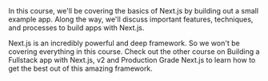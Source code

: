 <div>
In this course, we'll be covering the basics of Next.js by building out a small example app.
Along the way, we'll discuss important features, techniques, and processes to build apps with Next.js.

Next.js is an incredibly powerful and deep framework.
So we won't be covering everything in this course.
Check out the other course on Building a Fullstack app with Next.js,
v2 and Production Grade Next.js to learn how to get the best out of this amazing framework.

</div>
